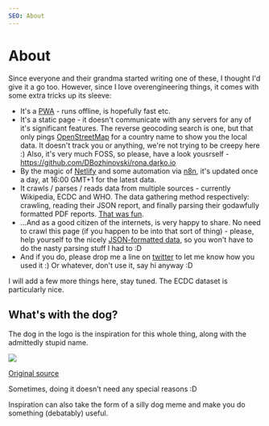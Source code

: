 ```yaml
---
SEO: About
---
```



<PostWrapper>

# About

Since everyone and their grandma started writing one of these, I thought I'd give
it a go too. However, since I love overengineering things, it comes with some extra
tricks up its sleeve:

* It's a [PWA](https://en.wikipedia.org/wiki/Progressive_web_application) - runs offline, is hopefully fast etc.
* It's a static page - it doesn't communicate with any servers for any of it's
significant features. The reverse geocoding search is one, but that only pings
[OpenStreetMap](https://nominatim.openstreetmap.org/reverse) for a country name to show you the local data. It doesn't track you 
or anything, we're not trying to be creepy here :) Also, it's very much FOSS, so please,
have a look yousrself - https://github.com/DBozhinovski/rona.darko.io
* By the magic of [Netlify](https://www.netlify.com/) and some automation via [n8n](https://n8n.io/), it's updated once a day,
at 16:00 GMT+1 for the latest data.
* It crawls / parses / reads data from multiple sources - currently Wikipedia, ECDC
and WHO. The data gathering method respectively: crawling, reading their JSON report,
and finally parsing their godawfully formatted PDF reports. [That was fun](https://blog.darko.io/posts/rona-tracker/).
* ...And as a good citizen of the internets, is very happy to share. No need to crawl
this page (if you happen to be into that sort of thing) - please, help yourself to the
nicely [JSON-formatted data](/datasets), so you won't have to do the nasty parsing stuff
I had to :D
* And if you do, please drop me a line on [twitter](https://twitter.com/d_bozhinovski) to let me know how you used it :)
Or whatever, don't use it, say hi anyway :D

I will add a few more things here, stay tuned. The ECDC dataset is particularly nice.

## What's with the dog?

The dog in the logo is the inspiration for this whole thing, along with the admittedly
stupid name. 

<img src="/o2agat3gbin41.jpg"/>

[Original source](https://www.reddit.com/r/memes/comments/fkyiph/is_that_you_rona/)

Sometimes, doing it doesn't need any special reasons :D

Inspiration can also take the form of a silly dog meme and make you do something
(debatably) useful.

</PostWrapper>

